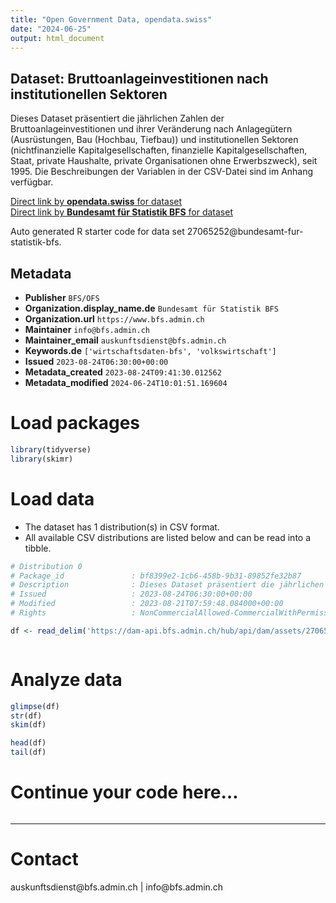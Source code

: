 ```yaml
---
title: "Open Government Data, opendata.swiss"
date: "2024-06-25"
output: html_document
---
```


## Dataset: Bruttoanlageinvestitionen  nach institutionellen Sektoren

Dieses Dataset präsentiert die jährlichen Zahlen der Bruttoanlageinvestitionen und ihrer Veränderung nach Anlagegütern (Ausrüstungen, Bau (Hochbau, Tiefbau)) und institutionellen Sektoren (nichtfinanzielle Kapitalgesellschaften, finanzielle Kapitalgesellschaften, Staat, private Haushalte, private Organisationen ohne Erwerbszweck), seit 1995. Die Beschreibungen der Variablen in der CSV-Datei sind im Anhang verfügbar.

[Direct link by **opendata.swiss** for dataset](https://opendata.swiss/de/dataset/bruttoanlageinvestitionen-nach-institutionellen-sektoren3)<br>
[Direct link by **Bundesamt für Statistik BFS** for dataset](https://www.bfs.admin.ch/asset/de/ts-x-04.02.05.02)

Auto generated R starter code for data set 27065252@bundesamt-fur-statistik-bfs.

## Metadata

- **Publisher** `BFS/OFS`
- **Organization.display_name.de** `Bundesamt für Statistik BFS`
- **Organization.url** `https://www.bfs.admin.ch`
- **Maintainer** `info@bfs.admin.ch`
- **Maintainer_email** `auskunftsdienst@bfs.admin.ch`
- **Keywords.de** `['wirtschaftsdaten-bfs', 'volkswirtschaft']`
- **Issued** `2023-08-24T06:30:00+00:00`
- **Metadata_created** `2023-08-24T09:41:30.012562`
- **Metadata_modified** `2024-06-24T10:01:51.169604`


# Load packages

```r

library(tidyverse)
library(skimr)

```

# Load data

-   The dataset has 1 distribution(s) in CSV format.
-   All available CSV distributions are listed below and can be read into a tibble.

```r

# Distribution 0
# Package_id               : bf8399e2-1cb6-458b-9b31-89852fe32b87
# Description              : Dieses Dataset präsentiert die jährlichen Zahlen der Bruttoanlageinvestitionen und ihrer Veränderung nach Anlagegütern (Ausrüstungen, Bau (Hochbau, Tiefbau)) und institutionellen Sektoren (nichtfinanzielle Kapitalgesellschaften, finanzielle Kapitalgesellschaften, Staat, private Haushalte, private Organisationen ohne Erwerbszweck), seit 1995. Die Beschreibungen der Variablen in der CSV-Datei sind im Anhang verfügbar.
# Issued                   : 2023-08-24T06:30:00+00:00
# Modified                 : 2023-08-21T07:59:48.084000+00:00
# Rights                   : NonCommercialAllowed-CommercialWithPermission-ReferenceRequired

df <- read_delim('https://dam-api.bfs.admin.ch/hub/api/dam/assets/27065259/master')



```

# Analyze data

```r

glimpse(df)
str(df)
skim(df)

head(df)
tail(df)

```

# Continue your code here...

```r

```

------------------------------------------------------------------------

# Contact

auskunftsdienst@bfs.admin.ch | info@bfs.admin.ch
